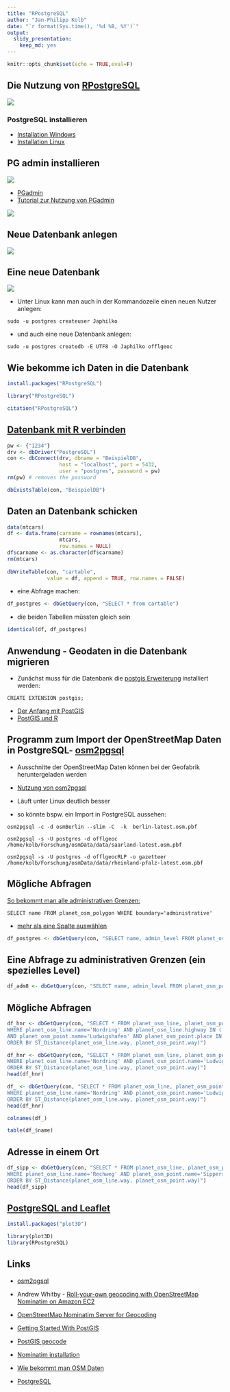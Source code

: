 ```yaml
---
title: "RPostgreSQL"
author: "Jan-Philipp Kolb"
date: "`r format(Sys.time(), '%d %B, %Y')`"
output: 
  slidy_presentation: 
    keep_md: yes
---
```


```r
knitr::opts_chunk$set(echo = TRUE,eval=F)
```

## Die Nutzung von [RPostgreSQL](http://wiki.openstreetmap.org/wiki/PostgreSQL)

![](https://www.runabove.com/images/new/2015/postgresql_1.png)


### PostgreSQL installieren

- [Installation Windows](https://www.postgresql.org/download/windows/)
- [Installation Linux](http://postgres.de/install.html)

## PG admin installieren

![](figure/pgadmin.PNG)

- [PGadmin](https://www.pgadmin.org/)
- [Tutorial zur Nutzung von PGadmin](https://www.enterprisedb.com/resources/videos/how-create-postgres-database-using-pgadmin)

![](https://upload.wikimedia.org/wikipedia/commons/5/5f/PgAdminLogo.jpg)

## Neue Datenbank anlegen

![](figure/pgadminDBanlegen.PNG)

## Eine neue Datenbank

![](figure/neueDB.PNG)

- Unter Linux kann man auch in der Kommandozeile einen neuen Nutzer anlegen:

```
sudo -u postgres createuser Japhilko
```
- und auch eine neue Datenbank anlegen:

```
sudo -u postgres createdb -E UTF8 -O Japhilko offlgeoc
```

## Wie bekomme ich Daten in die Datenbank

```r
install.packages("RPostgreSQL")
```


```r
library("RPostgreSQL")
```

```r
citation("RPostgreSQL")
```


## [Datenbank mit R verbinden](https://datashenanigan.wordpress.com/2015/05/18/getting-started-with-postgresql-in-r/)

```r
pw <- {"1234"}
drv <- dbDriver("PostgreSQL")
con <- dbConnect(drv, dbname = "BeispielDB",
                 host = "localhost", port = 5432,
                 user = "postgres", password = pw)
rm(pw) # removes the password

dbExistsTable(con, "BeispielDB")
```

## Daten an Datenbank schicken

```r
data(mtcars)
df <- data.frame(carname = rownames(mtcars), 
                 mtcars, 
                 row.names = NULL)
df$carname <- as.character(df$carname)
rm(mtcars)
 
dbWriteTable(con, "cartable", 
             value = df, append = TRUE, row.names = FALSE)
```

- eine Abfrage machen:

```r
df_postgres <- dbGetQuery(con, "SELECT * from cartable")
```

- die beiden Tabellen müssten gleich sein

```r
identical(df, df_postgres)
```


## Anwendung - Geodaten in die Datenbank migrieren

- Zunächst muss für die Datenbank die [postgis Erweiterung](http://postgis.net/install/) installiert werden:

```
CREATE EXTENSION postgis;
```

- [Der Anfang mit PostGIS](http://www.bostongis.com/?content_name=postgis_tut01)
- [PostGIS und R](https://gis.stackexchange.com/questions/64950/working-with-postgis-data-in-r)


## Programm zum Import der OpenStreetMap Daten in PostgreSQL- [osm2pgsql](http://wiki.openstreetmap.org/wiki/Osm2pgsql)

- Ausschnitte der OpenStreetMap Daten können bei der Geofabrik heruntergeladen werden

- [Nutzung von osm2pgsql](http://www.volkerschatz.com/net/osm/osm2pgsql-usage.html)
- Läuft unter Linux deutlich besser
- so könnte bspw. ein Import in PostgreSQL aussehen:

```
osm2pgsql -c -d osmBerlin --slim -C  -k  berlin-latest.osm.pbf
```

```
osm2pgsql -s -U postgres -d offlgeoc /home/kolb/Forschung/osmData/data/saarland-latest.osm.pbf 
```

```
osm2pgsql -s -U postgres -d offlgeocRLP -o gazetteer /home/kolb/Forschung/osmData/data/rheinland-pfalz-latest.osm.pbf 
```

## Mögliche Abfragen

[So bekommt man alle administrativen Grenzen:](https://gist.github.com/jpetazzo/5177554)

```
SELECT name FROM planet_osm_polygon WHERE boundary='administrative'
```


- [mehr als eine Spalte auswählen](http://dba.stackexchange.com/questions/54011/postgres-function-assign-query-results-to-multiple-variables)

```r
df_postgres <- dbGetQuery(con, "SELECT name, admin_level FROM planet_osm_polygon WHERE boundary='administrative'")
```


## Eine Abfrage zu administrativen Grenzen (ein spezielles Level) 

```r
df_adm8 <- dbGetQuery(con, "SELECT name, admin_level FROM planet_osm_polygon WHERE boundary='administrative' AND admin_level='8'")
```

## Mögliche Abfragen

```r
df_hnr <- dbGetQuery(con, "SELECT * FROM planet_osm_line, planet_osm_point 
WHERE planet_osm_line.name='Nordring' AND planet_osm_line.highway IN ('motorway','trunk','primary')
AND planet_osm_point.name='Ludwigshafen' AND planet_osm_point.place IN ('city', 'town')
ORDER BY ST_Distance(planet_osm_line.way, planet_osm_point.way)")
```

```r
df_hnr <- dbGetQuery(con, "SELECT * FROM planet_osm_line, planet_osm_point 
WHERE planet_osm_line.name='Nordring' AND planet_osm_point.name='Ludwigshafen' 
ORDER BY ST_Distance(planet_osm_line.way, planet_osm_point.way)")
head(df_hnr)
```

```r
df_ <- dbGetQuery(con, "SELECT * FROM planet_osm_line, planet_osm_point 
WHERE planet_osm_line.name='Nordring' AND planet_osm_point.name='Ludwigshafen' 
ORDER BY ST_Distance(planet_osm_line.way, planet_osm_point.way)")
head(df_hnr)
```

```r
colnames(df_)
```

```r
table(df_$name)
```

## Adresse in einem Ort

```r
df_sipp <- dbGetQuery(con, "SELECT * FROM planet_osm_line, planet_osm_point 
WHERE planet_osm_line.name='Rechweg' AND planet_osm_point.name='Sippersfeld' 
ORDER BY ST_Distance(planet_osm_line.way, planet_osm_point.way)")
head(df_sipp)
```


## [PostgreSQL and Leaflet](https://www.r-bloggers.com/using-postgresql-and-shiny-with-a-dynamic-leaflet-map-monitoring-trash-cans/)

```r
install.packages("plot3D")
```


```r
library(plot3D)
library(RPostgreSQL)
```

## Links

- [osm2pgsql
](https://github.com/petewarden/osm2pgsql/tree/master/gazetteer)

- Andrew Whitby - [Roll-your-own geocoding with OpenStreetMap Nominatim on Amazon EC2](https://andrewwhitby.com/2014/12/18/nominatim-on-ec2/)

- [OpenStreetMap Nominatim Server for Geocoding](http://koo.fi/blog/2015/03/19/openstreetmap-nominatim-server-for-geocoding/#Database_users)

- [Getting Started With PostGIS](http://www.bostongis.com/PrinterFriendly.aspx?content_name=postgis_tut01)

- [PostGIS geocode](http://postgis.net/docs/Geocode.html)

- [Nominatim installation](http://wiki.openstreetmap.org/wiki/Nominatim/Installation)

- [Wie bekommt man OSM Daten](https://www.azavea.com/blog/2015/12/21/tools-for-getting-data-out-of-openstreetmap-and-into-desktop-gis/)


- [PostgreSQL](http://wiki.openstreetmap.org/wiki/PostgreSQL)
